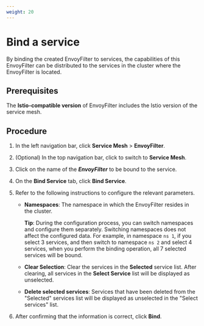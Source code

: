 ```yaml
---
weight: 20
---
```


# Bind a service

By binding the created EnvoyFilter to services, the capabilities of this EnvoyFilter can be distributed to the services in the cluster where the EnvoyFilter is located.

## Prerequisites

The **Istio-compatible version** of EnvoyFilter includes the Istio version of the service mesh.

## Procedure

1. In the left navigation bar, click **Service Mesh** > **EnvoyFilter**.

2. (Optional) In the top navigation bar, click to switch to **Service Mesh**.

3. Click on the name of the ***EnvoyFilter*** to be bound to the service.

4. On the **Bind Service** tab, click **Bind Service**.

4. Refer to the following instructions to configure the relevant parameters.

    * **Namespaces**: The namespace in which the EnvoyFilter resides in the cluster.

        **Tip**: During the configuration process, you can switch namespaces and configure them separately. Switching namespaces does not affect the configured data. For example, in namespace `ns 1`, if you select 3 services, and then switch to namespace `ns 2` and select 4 services, when you perform the binding operation, all 7 selected services will be bound.

    * **Clear Selection**: Clear the services in the **Selected** service list. After clearing, all services in the **Select Service** list will be displayed as unselected.

    * **Delete selected services**: Services that have been deleted from the "Selected" services list will be displayed as unselected in the "Select services" list.

5. After confirming that the information is correct, click **Bind**.
